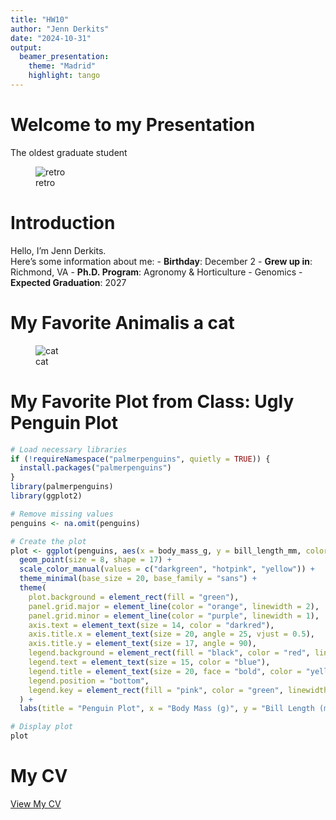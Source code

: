 ---
title: "HW10"
author: "Jenn Derkits"
date: "2024-10-31"
output: 
  beamer_presentation:
    theme: "Madrid"
    highlight: tango
---
# Welcome to my Presentation
The oldest graduate student

![retro](woman-524141_1280.jpg)

# Introduction

Hello, I'm Jenn Derkits.  
Here’s some information about me:
- **Birthday**: December 2
- **Grew up in**: Richmond, VA
- **Ph.D. Program**: Agronomy & Horticulture - Genomics
- **Expected Graduation**: 2027

# My Favorite Animalis a cat

![cat](cat.jpeg)

# My Favorite Plot from Class: Ugly Penguin Plot

```{r pressure_plot, echo=FALSE}
# Load necessary libraries
if (!requireNamespace("palmerpenguins", quietly = TRUE)) {
  install.packages("palmerpenguins")
}
library(palmerpenguins)
library(ggplot2)

# Remove missing values
penguins <- na.omit(penguins)

# Create the plot
plot <- ggplot(penguins, aes(x = body_mass_g, y = bill_length_mm, color = species)) +
  geom_point(size = 8, shape = 17) +
  scale_color_manual(values = c("darkgreen", "hotpink", "yellow")) +
  theme_minimal(base_size = 20, base_family = "sans") +
  theme(
    plot.background = element_rect(fill = "green"),
    panel.grid.major = element_line(color = "orange", linewidth = 2),
    panel.grid.minor = element_line(color = "purple", linewidth = 1),
    axis.text = element_text(size = 14, color = "darkred"),
    axis.title.x = element_text(size = 20, angle = 25, vjust = 0.5),
    axis.title.y = element_text(size = 17, angle = 90),
    legend.background = element_rect(fill = "black", color = "red", linewidth = 3),
    legend.text = element_text(size = 15, color = "blue"),
    legend.title = element_text(size = 20, face = "bold", color = "yellow"),
    legend.position = "bottom",
    legend.key = element_rect(fill = "pink", color = "green", linewidth = 3)
  ) +
  labs(title = "Penguin Plot", x = "Body Mass (g)", y = "Bill Length (mm)", color = "Species")

# Display plot
plot
```

# My CV

[View My CV](CV.pdf)

